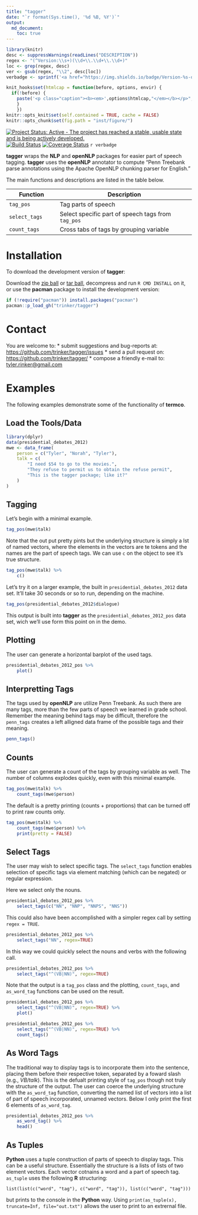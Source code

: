```yaml
---
title: "tagger"
date: "`r format(Sys.time(), '%d %B, %Y')`"
output:
  md_document:
    toc: true      
---
```


```r
library(knitr)
desc <- suppressWarnings(readLines("DESCRIPTION"))
regex <- "(^Version:\\s+)(\\d+\\.\\d+\\.\\d+)"
loc <- grep(regex, desc)
ver <- gsub(regex, "\\2", desc[loc])
verbadge <- sprintf('<a href="https://img.shields.io/badge/Version-%s-orange.svg"><img src="https://img.shields.io/badge/Version-%s-orange.svg" alt="Version"/></a></p>', ver, ver)
````

```r
knit_hooks$set(htmlcap = function(before, options, envir) {
  if(!before) {
    paste('<p class="caption"><b><em>',options$htmlcap,"</em></b></p>",sep="")
    }
    })
knitr::opts_knit$set(self.contained = TRUE, cache = FALSE)
knitr::opts_chunk$set(fig.path = "inst/figure/")
```

[![Project Status: Active - The project has reached a stable, usable state and is being actively developed.](http://www.repostatus.org/badges/0.1.0/active.svg)](http://www.repostatus.org/#active)[![Build Status](https://travis-ci.org/trinker/tagger.svg?branch=master)](https://travis-ci.org/trinker/tagger)
[![Coverage Status](https://coveralls.io/repos/trinker/tagger/badge.svg?branch=master)](https://coveralls.io/r/trinker/tagger?branch=master) `r verbadge`

**tagger** wraps the **NLP** and **openNLP** packages for easier part of speech tagging.  **tagger** uses the **openNLP** annotator to compute "Penn Treebank parse annotations using the Apache OpenNLP chunking parser for English."  


The main functions and descriptions are listed in the table below.

| Function           |  Description                                        |
|--------------------|-----------------------------------------------------|
| `tag_pos`          | Tag parts of speech                                 |
| `select_tags`      | Select specific part of speech tags from `tag_pos`  |
| `count_tags`       | Cross tabs of tags by grouping variable             |


# Installation

To download the development version of **tagger**:

Download the [zip ball](https://github.com/trinker/tagger/zipball/master) or [tar ball](https://github.com/trinker/tagger/tarball/master), decompress and run `R CMD INSTALL` on it, or use the **pacman** package to install the development version:

```r
if (!require("pacman")) install.packages("pacman")
pacman::p_load_gh("trinker/tagger")
```

# Contact

You are welcome to:
* submit suggestions and bug-reports at: <https://github.com/trinker/tagger/issues>
* send a pull request on: <https://github.com/trinker/tagger/>
* compose a friendly e-mail to: <tyler.rinker@gmail.com>


# Examples

The following examples demonstrate some of the functionality of **termco**.

## Load the Tools/Data

```r
library(dplyr)
data(presidential_debates_2012)
mwe <- data_frame(
    person = c("Tyler", "Norah", "Tyler"),
    talk = c(
        "I need $54 to go to the movies.",
        "They refuse to permit us to obtain the refuse permit",
        "This is the tagger package; like it?"
    )
)
```


## Tagging

Let's begin with a minimal example.

```r
tag_pos(mwe$talk)
```

Note that the out put pretty pints but the underlying structure is simply a lst of named vectors, where the elements in the vectors are te tokens and the names are the part of speech tags.  We can use `c` on the object to see it's true structure.

```r
tag_pos(mwe$talk) %>%
    c()
```

Let's try it on a larger example, the built in `presidential_debates_2012` data set.  It'll take 30 seconds or so to run, depending on the machine.

```r
tag_pos(presidential_debates_2012$dialogue)
```

This output is built into **tagger** as the `presidential_debates_2012_pos` data set, wich we'll use form this point on in the demo.

## Plotting

The user can generate a horizontal barplot of the used tags.

```r
presidential_debates_2012_pos %>%
    plot()
```

## Interpretting Tags

The tags used by **openNLP** are utilize Penn Treebank.  As such there are many tags, more than the few parts of speech we learned in grade school.  Remember the meaning behind tags may be difficult, therefore the `penn_tags` creates a left alligned data frame of the possible tags and their meaning. 

```r
penn_tags()
```

## Counts

The user can generate a count of the tags by grouping variable as well.  The number of columns explodes quickly, even with this minimal example.


```r
tag_pos(mwe$talk) %>%
    count_tags(mwe$person) 
```

The default is a pretty printing (counts + proportions) that can be turned off to print raw counts only.

```r
tag_pos(mwe$talk) %>%
    count_tags(mwe$person) %>%
    print(pretty = FALSE)
```

## Select Tags

The user may wish to select specific tags.  The `select_tags` function enables selection of specific tags via element matching (which can be negated) or regular expression. 

Here we select only the nouns.  

```r
presidential_debates_2012_pos %>%
    select_tags(c("NN", "NNP", "NNPS", "NNS"))
```

This could also have been accomplished with a simpler regex call by setting `regex = TRUE`.

```r
presidential_debates_2012_pos %>%
    select_tags("NN", regex=TRUE)
```

In this way we could quickly select the nouns and verbs with the following call.

```r
presidential_debates_2012_pos %>%
    select_tags("^(VB|NN)", regex=TRUE)
```

Note that the output is a `tag_pos` class and the plotting, `count_tags`, and `as_word_tag` functions can be used on the result.

```r
presidential_debates_2012_pos %>%
    select_tags("^(VB|NN)", regex=TRUE) %>%
    plot()
```

```r
presidential_debates_2012_pos %>%
    select_tags("^(VB|NN)", regex=TRUE) %>%
    count_tags()
```

## As Word Tags

The traditional way to display tags is to incorporate them into the sentence, placing them before their respective token, separated by a foward slash (e.g., *VB/talk*). This is the defualt printing style of `tag_pos` though not truly the structure of the output.  The user can coerce the underlying structure with the `as_word_tag` function, converting the named list of vectors into a list of part of speech incorporated, unnamed vectors.  Below I only print the first 6 elements of `as_word_tag`.

```r
presidential_debates_2012_pos %>%
    as_word_tag() %>%
    head()
````

## As Tuples

**Python** uses a tuple construction of parts of speech to display tags.  This can be a useful structure.  Essentially the structure is a lists of lists of two element vectors.  Each vector cotnains a word and a part of speech tag.  `as_tuple` uses the following **R** structuring:

```
list(list(c("word", "tag"), c("word", "tag")), list(c("word", "tag")))
```

but prints to the console in the **Python** way.  Using `print(as_tuple(x), truncate=Inf, file="out.txt")` allows the user to print to an extrernal file.

